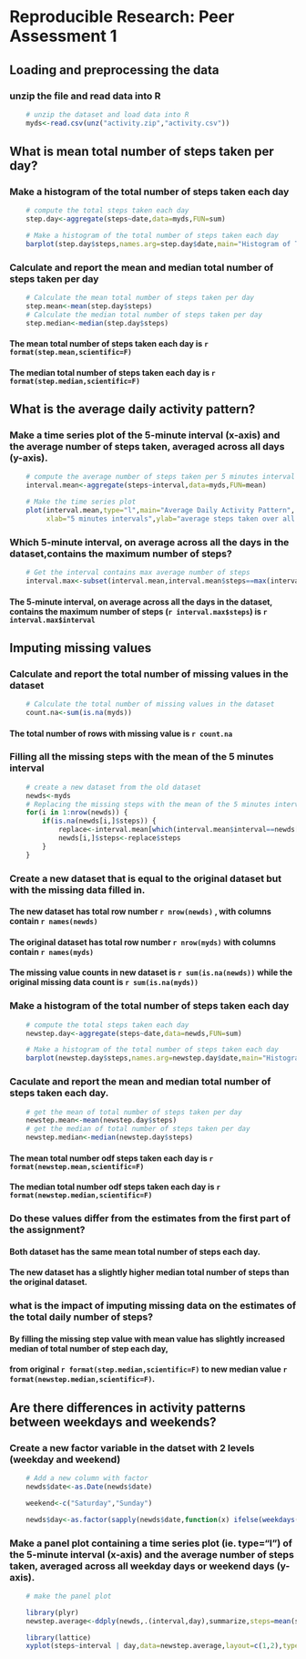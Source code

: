 # Reproducible Research: Peer Assessment 1


## Loading and preprocessing the data
### unzip the file and read data into R

```r
    # unzip the dataset and load data into R
    myds<-read.csv(unz("activity.zip","activity.csv")) 
```

## What is mean total number of steps taken per day?
### Make a histogram of the total number of steps taken each day

```r
    # compute the total steps taken each day
    step.day<-aggregate(steps~date,data=myds,FUN=sum)
```
```r
    # Make a histogram of the total number of steps taken each day
    barplot(step.day$steps,names.arg=step.day$date,main="Histogram of Total Steps Taken Each Day",xlab="date",ylab="total steps",col="red")
```
### Calculate and report the mean and median total number of steps taken per day
```r
    # Calculate the mean total number of steps taken per day
    step.mean<-mean(step.day$steps)
    # Calculate the median total number of steps taken per day
    step.median<-median(step.day$steps)
```
#### The mean total number of steps taken each day is `r format(step.mean,scientific=F)`
#### The median total number of steps taken each day is `r format(step.median,scientific=F)`

## What is the average daily activity pattern?
### Make a time series plot of the 5-minute interval (x-axis) and the average number of steps taken, averaged across all days (y-axis).
```r
    # compute the average number of steps taken per 5 minutes interval 
    interval.mean<-aggregate(steps~interval,data=myds,FUN=mean)
```
```r
    # Make the time series plot 
    plot(interval.mean,type="l",main="Average Daily Activity Pattern",
         xlab="5 minutes intervals",ylab="average steps taken over all days",col="blue")
```
### Which 5-minute interval, on average across all the days in the dataset,contains the maximum number of steps?
```r
    # Get the interval contains max average number of steps
    interval.max<-subset(interval.mean,interval.mean$steps==max(interval.mean$steps))
```
#### The 5-minute interval, on average across all the days in the dataset, contains the maximum number of steps (`r interval.max$steps`) is `r interval.max$interval`

## Imputing missing values
### Calculate and report the total number of missing values in the dataset
```r
    # Calculate the total number of missing values in the dataset
    count.na<-sum(is.na(myds))
```
#### The total number of rows with missing value is `r count.na`

### Filling all the missing steps with the mean of the 5 minutes interval
```r
    # create a new dataset from the old dataset
    newds<-myds
    # Replacing the missing steps with the mean of the 5 minutes interval mean across all day
    for(i in 1:nrow(newds)) {
        if(is.na(newds[i,]$steps)) {
            replace<-interval.mean[which(interval.mean$interval==newds[i,]$interval),]
            newds[i,]$steps<-replace$steps
        }
    }
```
### Create a new dataset that is equal to the original dataset but with the missing data filled in.
#### The new dataset has total row number `r nrow(newds)` , with columns contain `r names(newds)` 
#### The original dataset has total row number `r nrow(myds)` with columns contain `r names(myds)`
#### The missing value counts in new dataset is `r sum(is.na(newds))` while the original missing data count is `r sum(is.na(myds))`

### Make a histogram of the total number of steps taken each day

```r
    # compute the total steps taken each day
    newstep.day<-aggregate(steps~date,data=newds,FUN=sum)
```
```r
    # Make a histogram of the total number of steps taken each day
    barplot(newstep.day$steps,names.arg=newstep.day$date,main="Histogram of Total Steps Without Missing Values",xlab="date",ylab="total steps",col="green")
```
### Caculate and report the mean and median total number of steps taken each day. 
```r
    # get the mean of total number of steps taken per day
    newstep.mean<-mean(newstep.day$steps)
    # get the median of total number of steps taken per day
    newstep.median<-median(newstep.day$steps)
```
#### The mean total number odf steps taken each day is `r format(newstep.mean,scientific=F)`
#### The median total number odf steps taken each day is `r format(newstep.median,scientific=F)` 

### Do these values differ from the estimates from the first part of the assignment? 
 
#### Both dataset has the same mean total number of steps each day. 
#### The new dataset has a slightly higher median total number of steps than the original dataset.

### what is the impact of imputing missing data on the estimates of the total daily number of steps?

#### By filling the missing step value with mean value has slightly increased median of total number of step each day, 
#### from original `r format(step.median,scientific=F)` to new median value `r format(newstep.median,scientific=F)`.

## Are there differences in activity patterns between weekdays and weekends?

### Create a new factor variable in the datset with 2 levels (weekday and weekend)

```r
    # Add a new column with factor
    newds$date<-as.Date(newds$date)

    weekend<-c("Saturday","Sunday")

    newds$day<-as.factor(sapply(newds$date,function(x) ifelse(weekdays(x) %in% weekend,"weekend","weekday")))
```
### Make a panel plot containing a time series plot (ie. type="l") of the 5-minute interval (x-axis) and the average number of steps taken, averaged across all weekday days or weekend days (y-axis).
```r
    # make the panel plot 

    library(plyr)
    newstep.average<-ddply(newds,.(interval,day),summarize,steps=mean(steps))

    library(lattice)
    xyplot(steps~interval | day,data=newstep.average,layout=c(1,2),type="l",xlab="5-minute intervals over day", ylab="number of steps",main="Activity Patterns on Weekends and Weekdays")

```
